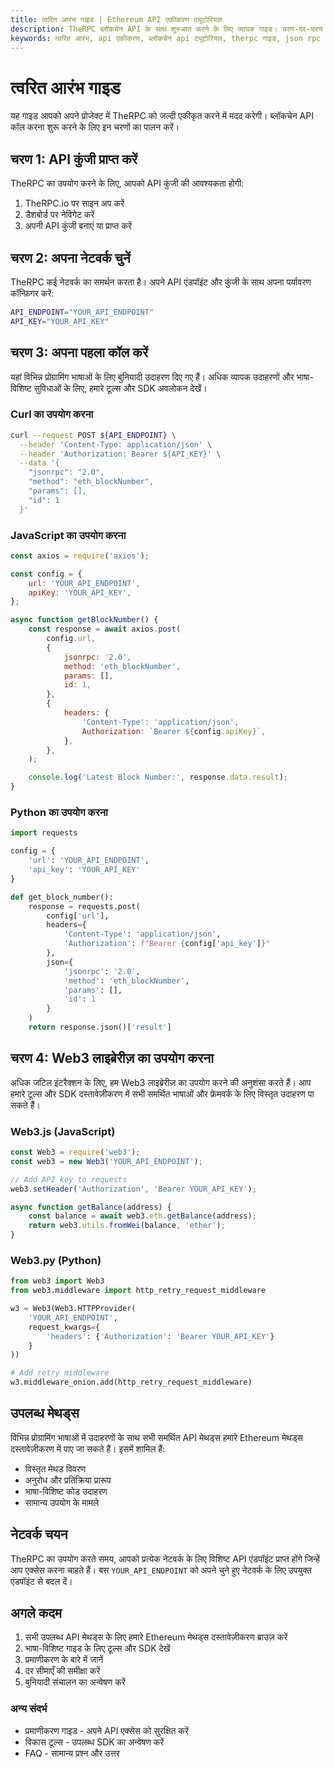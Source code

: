 ```yaml
---
title: त्वरित आरंभ गाइड | Ethereum API एकीकरण ट्यूटोरियल
description: TheRPC ब्लॉकचेन API के साथ शुरुआत करने के लिए व्यापक गाइड। चरण-दर-चरण निर्देशों और कई प्रोग्रामिंग भाषाओं के लिए कोड उदाहरणों के साथ हमारे API को अपने प्रोजेक्ट में जल्दी एकीकृत करना सीखें।
keywords: त्वरित आरंभ, api एकीकरण, ब्लॉकचेन api ट्यूटोरियल, therpc गाइड, json rpc ट्यूटोरियल, ethereum api सेटअप, web3 एकीकरण, ब्लॉकचेन विकास, ethereum json-rpc, ethereum api उदाहरण
---
```


# त्वरित आरंभ गाइड

यह गाइड आपको अपने प्रोजेक्ट में TheRPC को जल्दी एकीकृत करने में मदद करेगी। ब्लॉकचेन API कॉल करना शुरू करने के लिए इन चरणों का पालन करें।

## चरण 1: API कुंजी प्राप्त करें

TheRPC का उपयोग करने के लिए, आपको API कुंजी की आवश्यकता होगी:

1. TheRPC.io पर साइन अप करें
2. डैशबोर्ड पर नेविगेट करें
3. अपनी API कुंजी बनाएं या प्राप्त करें

## चरण 2: अपना नेटवर्क चुनें

TheRPC कई नेटवर्क का समर्थन करता है। अपने API एंडपॉइंट और कुंजी के साथ अपना पर्यावरण कॉन्फ़िगर करें:

```bash
API_ENDPOINT="YOUR_API_ENDPOINT"
API_KEY="YOUR_API_KEY"
```

## चरण 3: अपना पहला कॉल करें

यहां विभिन्न प्रोग्रामिंग भाषाओं के लिए बुनियादी उदाहरण दिए गए हैं। अधिक व्यापक उदाहरणों और भाषा-विशिष्ट सुविधाओं के लिए, हमारे <Link to="/docs/ethereum/tools/overview" title="Complete overview of all available Ethereum development tools">टूल्स और SDK अवलोकन</Link> देखें।

### Curl का उपयोग करना

```bash
curl --request POST ${API_ENDPOINT} \
  --header 'Content-Type: application/json' \
  --header 'Authorization: Bearer ${API_KEY}' \
  --data '{
    "jsonrpc": "2.0",
    "method": "eth_blockNumber",
    "params": [],
    "id": 1
  }'
```

### JavaScript का उपयोग करना

```javascript
const axios = require('axios');

const config = {
	url: 'YOUR_API_ENDPOINT',
	apiKey: 'YOUR_API_KEY',
};

async function getBlockNumber() {
	const response = await axios.post(
		config.url,
		{
			jsonrpc: '2.0',
			method: 'eth_blockNumber',
			params: [],
			id: 1,
		},
		{
			headers: {
				'Content-Type': 'application/json',
				Authorization: `Bearer ${config.apiKey}`,
			},
		},
	);

	console.log('Latest Block Number:', response.data.result);
}
```

### Python का उपयोग करना

```python
import requests

config = {
    'url': 'YOUR_API_ENDPOINT',
    'api_key': 'YOUR_API_KEY'
}

def get_block_number():
    response = requests.post(
        config['url'],
        headers={
            'Content-Type': 'application/json',
            'Authorization': f"Bearer {config['api_key']}"
        },
        json={
            'jsonrpc': '2.0',
            'method': 'eth_blockNumber',
            'params': [],
            'id': 1
        }
    )
    return response.json()['result']
```

## चरण 4: Web3 लाइब्रेरीज़ का उपयोग करना

अधिक जटिल इंटरैक्शन के लिए, हम Web3 लाइब्रेरीज़ का उपयोग करने की अनुशंसा करते हैं। आप हमारे <Link to="/docs/ethereum/tools/overview" title="Complete overview of all available Ethereum development tools">टूल्स और SDK दस्तावेज़ीकरण</Link> में सभी समर्थित भाषाओं और फ्रेमवर्क के लिए विस्तृत उदाहरण पा सकते हैं।

### Web3.js (JavaScript)

```javascript
const Web3 = require('web3');
const web3 = new Web3('YOUR_API_ENDPOINT');

// Add API key to requests
web3.setHeader('Authorization', 'Bearer YOUR_API_KEY');

async function getBalance(address) {
	const balance = await web3.eth.getBalance(address);
	return web3.utils.fromWei(balance, 'ether');
}
```

### Web3.py (Python)

```python
from web3 import Web3
from web3.middleware import http_retry_request_middleware

w3 = Web3(Web3.HTTPProvider(
    'YOUR_API_ENDPOINT',
    request_kwargs={
        'headers': {'Authorization': 'Bearer YOUR_API_KEY'}
    }
))

# Add retry middleware
w3.middleware_onion.add(http_retry_request_middleware)
```

## उपलब्ध मेथड्स

विभिन्न प्रोग्रामिंग भाषाओं में उदाहरणों के साथ सभी समर्थित API मेथड्स हमारे <Link to="/docs/ethereum/all-methods" title="Complete reference of all available Ethereum API methods">Ethereum मेथड्स दस्तावेज़ीकरण</Link> में पाए जा सकते हैं। इसमें शामिल हैं:

- विस्तृत मेथड विवरण
- अनुरोध और प्रतिक्रिया प्रारूप
- भाषा-विशिष्ट कोड उदाहरण
- सामान्य उपयोग के मामले

## नेटवर्क चयन

TheRPC का उपयोग करते समय, आपको प्रत्येक नेटवर्क के लिए विशिष्ट API एंडपॉइंट प्राप्त होंगे जिन्हें आप एक्सेस करना चाहते हैं। बस `YOUR_API_ENDPOINT` को अपने चुने हुए नेटवर्क के लिए उपयुक्त एंडपॉइंट से बदल दें।

## अगले कदम

1. सभी उपलब्ध API मेथड्स के लिए हमारे <Link to="/docs/ethereum/all-methods" title="Complete reference of all available Ethereum API methods">Ethereum मेथड्स</Link> दस्तावेज़ीकरण ब्राउज़ करें
2. भाषा-विशिष्ट गाइड के लिए <Link to="/docs/ethereum/tools/overview" title="Complete overview of all available Ethereum development tools">टूल्स और SDK</Link> देखें
3. <Link to="/docs/ethereum/authentication" title="Guide to securing your API access with authentication">प्रमाणीकरण</Link> के बारे में जानें
4. <Link to="/docs/ethereum/rate-limits" title="Information about API usage limits and quotas">दर सीमाएँ</Link> की समीक्षा करें
5. <Link to="/docs/ethereum/basic-operations" title="Guide to common Ethereum blockchain operations">बुनियादी संचालन</Link> का अन्वेषण करें

### अन्य संदर्भ

- <Link to="/docs/ethereum/authentication" title="Guide to securing your API access with authentication">प्रमाणीकरण गाइड</Link> - अपने API एक्सेस को सुरक्षित करें
- <Link to="/docs/ethereum/tools/overview" title="Overview of Ethereum development libraries and tools">विकास टूल्स</Link> - उपलब्ध SDK का अन्वेषण करें
- <Link to="/docs/ethereum/faq" title="Frequently asked questions about Ethereum API usage">FAQ</Link> - सामान्य प्रश्न और उत्तर
